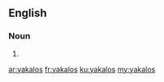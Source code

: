 ==English==

===Noun===
{{head|en}}

# {{plural of|yakalo}}

[[ar:yakalos]]
[[fr:yakalos]]
[[ku:yakalos]]
[[my:yakalos]]